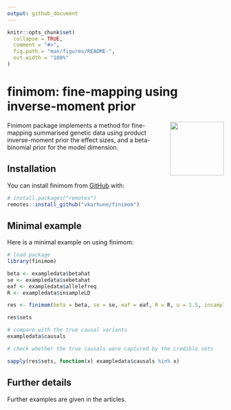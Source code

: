 ```yaml
---
output: github_document
---
```




<!-- README.md is generated from README.Rmd. Please edit that file -->
<!-- remember to knit this separately with devtools::build_readme() -->

```r
knitr::opts_chunk$set(
  collapse = TRUE,
  comment = "#>",
  fig.path = "man/figures/README-",
  out.width = "100%"
)
```

# finimom: fine-mapping using inverse-moment prior

<!-- badges: start -->
<!-- badges: end -->

<img src="man/figures/finimom.png" align="right" width="125"/>

Finimom package implements a method for fine-mapping summarised genetic data using product inverse-moment prior the effect sizes, and a beta-binomial prior for the model dimension.

## Installation

You can install finimom from [GitHub](https://github.com/) with:

``` r
# install.packages("remotes")
remotes::install_github("vkarhune/finimom")
```

## Minimal example

Here is a minimal example on using finimom:

```r

# load package
library(finimom)

beta <- exampledata$betahat
se <- exampledata$sebetahat
eaf <- exampledata$allelefreq
R <- exampledata$insampleLD

res <- finimom(beta = beta, se = se, eaf = eaf, R = R, u = 1.5, insampleLD = TRUE)

res$sets

# compare with the true causal variants
exampledata$causals

# check whether the true causals were captured by the credible sets

sapply(res$sets, function(x) exampledata$causals %in% x)

```

## Further details

Further examples are given in the articles.

